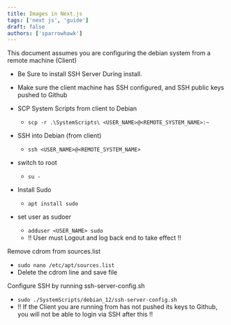 ```yaml
---
title: Images in Next.js
tags: ['next js', 'guide']
draft: false
authors: ['sparrowhawk']
---
```


This document assumes you are configuring the debian system from a remote machine (Client)
- Be Sure to install SSH Server During install.
- Make sure the client machine has SSH configured, and SSH public keys pushed to Github 

- SCP System Scripts from client to Debian
	- `scp -r .\SystemScripts\ <USER_NAME>@<REMOTE_SYSTEM_NAME>:~`
- SSH into Debian (from client)
	- `ssh <USER_NAME>@<REMOTE_SYSTEM_NAME>`
- switch to root
	- `su -`
- Install Sudo
	- `apt install sudo`
- set user as sudoer
	- `adduser <USER_NAME> sudo`
	- !! User must Logout and log back end to take effect !!

Remove cdrom from sources.list
- `sudo nano /etc/apt/sources.list`
-  Delete the cdrom line and save file

Configure SSH by running ssh-server-config.sh
- `sudo ./SystemScripts/debian_12/ssh-server-config.sh`
- !! If the Client you are running from has not pushed its keys to Github, you will not be able to login via SSH after this !!



